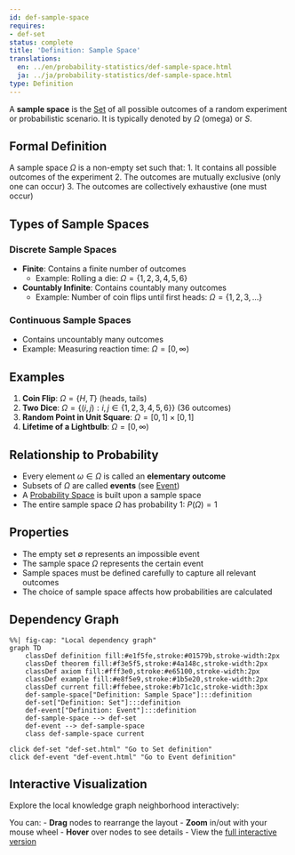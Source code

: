 ```yaml
---
id: def-sample-space
requires:
- def-set
status: complete
title: 'Definition: Sample Space'
translations:
  en: ../en/probability-statistics/def-sample-space.html
  ja: ../ja/probability-statistics/def-sample-space.html
type: Definition
---
```


A **sample space** is the [Set](../logic-set-theory/def-set.qmd) of all possible outcomes of a random experiment or probabilistic scenario. It is typically denoted by $\Omega$ (omega) or $S$.

## Formal Definition

A sample space $\Omega$ is a non-empty set such that:
1. It contains all possible outcomes of the experiment
2. The outcomes are mutually exclusive (only one can occur)
3. The outcomes are collectively exhaustive (one must occur)

## Types of Sample Spaces

### Discrete Sample Spaces
- **Finite**: Contains a finite number of outcomes
  - Example: Rolling a die: $\Omega = \{1, 2, 3, 4, 5, 6\}$
- **Countably Infinite**: Contains countably many outcomes
  - Example: Number of coin flips until first heads: $\Omega = \{1, 2, 3, ...\}$

### Continuous Sample Spaces
- Contains uncountably many outcomes
- Example: Measuring reaction time: $\Omega = [0, \infty)$

## Examples

1. **Coin Flip**: $\Omega = \{H, T\}$ (heads, tails)
2. **Two Dice**: $\Omega = \{(i,j) : i,j \in \{1,2,3,4,5,6\}\}$ (36 outcomes)
3. **Random Point in Unit Square**: $\Omega = [0,1] \times [0,1]$
4. **Lifetime of a Lightbulb**: $\Omega = [0, \infty)$

## Relationship to Probability

- Every element $\omega \in \Omega$ is called an **elementary outcome**
- Subsets of $\Omega$ are called **events** (see [Event](def-event.qmd))
- A [Probability Space](def-probability-space.qmd) is built upon a sample space
- The entire sample space $\Omega$ has probability 1: $P(\Omega) = 1$

## Properties

- The empty set $\emptyset$ represents an impossible event
- The sample space $\Omega$ represents the certain event
- Sample spaces must be defined carefully to capture all relevant outcomes
- The choice of sample space affects how probabilities are calculated

## Dependency Graph

```mermaid
%%| fig-cap: "Local dependency graph"
graph TD
    classDef definition fill:#e1f5fe,stroke:#01579b,stroke-width:2px
    classDef theorem fill:#f3e5f5,stroke:#4a148c,stroke-width:2px
    classDef axiom fill:#fff3e0,stroke:#e65100,stroke-width:2px
    classDef example fill:#e8f5e9,stroke:#1b5e20,stroke-width:2px
    classDef current fill:#ffebee,stroke:#b71c1c,stroke-width:3px
    def-sample-space["Definition: Sample Space"]:::definition
    def-set["Definition: Set"]:::definition
    def-event["Definition: Event"]:::definition
    def-sample-space --> def-set
    def-event --> def-sample-space
    class def-sample-space current
```
    click def-set "def-set.html" "Go to Set definition"
    click def-event "def-event.html" "Go to Event definition"

## Interactive Visualization

Explore the local knowledge graph neighborhood interactively:

::: {.graph-viz data-id="def-sample-space" data-width="700" data-height="500"}
:::

You can:
- **Drag** nodes to rearrange the layout
- **Zoom** in/out with your mouse wheel
- **Hover** over nodes to see details
- View the [full interactive version](../../output/interactive/def-sample-space.html){target="_blank"}
